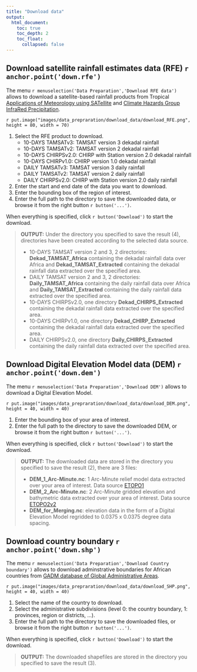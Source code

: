 ```yaml
---
title: "Download data"
output:
  html_document:
    toc: true
    toc_depth: 2
    toc_float:
      collapsed: false
---
```


##  Download satellite rainfall estimates  data (RFE) `r anchor.point('down.rfe')`

The menu `r menuselection('Data Preparation','Download RFE data')` allows to download a satellite-based rainfall products from Tropical [Applications of Meteorology using SATellite](http://www.tamsat.org.uk/about2) and [Climate Hazards Group InfraRed Precipitation](http://chg.geog.ucsb.edu/data/chirps/).

`r put.image("images/data_prepraration/download_data/download_RFE.png", height = 80, width = 70)`

1. Select the RFE product to download.
	- 10-DAYS TAMSATv3: TAMSAT version 3 dekadal rainfall 
	- 10-DAYS TAMSATv2: TAMSAT version 2 dekadal rainfall
	- 10-DAYS CHIRPSv2.0: CHIRP with Station version 2.0 dekadal rainfall
	- 10-DAYS CHIRPv1.0: CHIRP version 1.0 dekadal rainfall
	- DAILY TAMSATv3: TAMSAT version 3 daily rainfall 
	- DAILY TAMSATv2: TAMSAT version 2 daily rainfall 
	- DAILY CHIRPSv2.0: CHIRP with Station version 2.0 daily rainfall

2. Enter the start and end date of the data you want to download.
3. Enter the bounding box of the region of interest.
4. Enter the full path to the directory to save the downloaded data, or browse it from the right button `r button('...')`.

When everything is specified, click `r button('Download')` to start the download.

>  **OUTPUT:** Under the directory you specified to save the result (4), directories have been created according to the selected data source.
>  
>  - 10-DAYS TAMSAT version 2 and 3, 2 directories: __Dekad\_TAMSAT\_Africa__ containing the dekadal rainfall data over Africa and __Dekad\_TAMSAT\_Extracted__ containing the dekadal rainfall data extracted over the specified area.
>  - DAILY TAMSAT version 2 and 3, 2 directories: __Daily\_TAMSAT\_Africa__ containing the daily rainfall data over Africa and __Daily\_TAMSAT\_Extracted__ containing the daily rainfall data extracted over the specified area.
>  - 10-DAYS CHIRPSv2.0, one directory __Dekad\_CHIRPS\_Extracted__ containing the dekadal rainfall data extracted over the specified area.
>  - 10-DAYS CHIRPv1.0, one directory __Dekad\_CHIRP\_Extracted__ containing the dekadal rainfall data extracted over the specified area.
>  - DAILY CHIRPSv2.0, one directory __Daily\_CHIRPS\_Extracted__ containing the daily rainfall data extracted over the specified area.

##  Download Digital Elevation Model data (DEM) `r anchor.point('down.dem')`

The menu `r menuselection('Data Preparation','Download DEM')` allows to download a Digital Elevation Model.

`r put.image("images/data_prepraration/download_data/download_DEM.png", height = 40, width = 40)`

1. Enter the bounding box of your area of interest.
2. Enter the full path to the directory to save the downloaded DEM, or browse it from the right button `r button('...')`.

When everything is specified, click `r button('Download')` to start the download.

>  **OUTPUT:** The downloaded data are stored in the directory you specified to save the result (2), there are 3 files:
>  
>  - **DEM_1_Arc-Minute.nc**: 1 Arc-Minute relief model data extracted over your area of interest. Data source [ETOPO1](http://iridl.ldeo.columbia.edu/SOURCES/.NOAA/.NGDC/.ETOPO1/)
>  - **DEM_2_Arc-Minute.nc**: 2 Arc-Minute gridded elevation and bathymetric data extracted over your area of interest. Data source [ETOPO2v2](http://iridl.ldeo.columbia.edu/SOURCES/.NOAA/.NGDC/.ETOPO2v2/)
>  - **DEM_for_Merging.nc**: elevation data in the form of a Digital Elevation Model regridded to 0.0375 x 0.0375 degree data spacing.


##  Download country boundary `r anchor.point('down.shp')`

The menu `r menuselection('Data Preparation','Download Country boundary')` allows to download adminstrative boundaries for African countries from [GADM database of Global Administrative Areas](http://www.gadm.org/). 

`r put.image("images/data_prepraration/download_data/download_SHP.png", height = 40, width = 40)`

1. Select the name of the country to download.
2. Select the administrative subdivisions (level 0: the country boundary, 1: provinces, region or districts, ...).
3. Enter the full path to the directory to save the downloaded files, or browse it from the right button `r button('...')`.

When everything is specified, click `r button('Download')` to start the download.

>  **OUTPUT:** The downloaded shapefiles are stored in the directory you specified to save the result (3).



